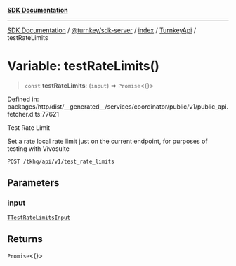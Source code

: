 [**SDK Documentation**](../../../../../../README.mdx)

***

[SDK Documentation](../../../../../../packages.mdx) / [@turnkey/sdk-server](../../../../README.mdx) / [index](../../../README.mdx) / [TurnkeyApi](../README.mdx) / testRateLimits

# Variable: testRateLimits()

> `const` **testRateLimits**: (`input`) => `Promise`\<\{\}\>

Defined in: packages/http/dist/\_\_generated\_\_/services/coordinator/public/v1/public\_api.fetcher.d.ts:77621

Test Rate Limit

Set a rate local rate limit just on the current endpoint, for purposes of testing with Vivosuite

`POST /tkhq/api/v1/test_rate_limits`

## Parameters

### input

[`TTestRateLimitsInput`](../type-aliases/TTestRateLimitsInput.mdx)

## Returns

`Promise`\<\{\}\>

